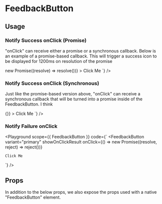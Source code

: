 
# FeedbackButton
<Description of={FeedbackButton} />

## Usage
### Notify Success onClick (Promise)
<p>
  "onClick" can receive either a promise or a synchronous callback. Below is an example of a promise-based callback.
  This will trigger a success icon to be displayed for 1200ms on resolution of the promise
</p>
<Playground
  scope={{ FeedbackButton }}
  code={`
  <FeedbackButton
    variant="primary"
    showOnClickResult
    onClick={() => new Promise((resolve) => resolve())}
  >
    Click Me
  </FeedbackButton>
  `}
/>

### Notify Success onClick (Synchronous)
<p>
  Just like the promise-based version above, "onClick" can receive a synchronous callback that will be turned into a promise
  inside of the FeedbackButton. I think
</p>
<Playground
  scope={{ FeedbackButton }}
  code={`
  <FeedbackButton
    variant="primary"
    showOnClickResult
    onClick={() => {}}
  >
    Click Me
  </FeedbackButton>
  `}
/>


### Notify Failure onClick
<Playground
  scope={{ FeedbackButton }}
  code={`
  <FeedbackButton
    variant="primary"
    showOnClickResult
    onClick={() => new Promise((resolve, reject) => reject())}
  >
    Click Me
  </FeedbackButton>
  `}
/>


## Props
In addition to the below props, we also expose the props used with a native "FeedbackButton" element.

<Props of={FeedbackButton} />
